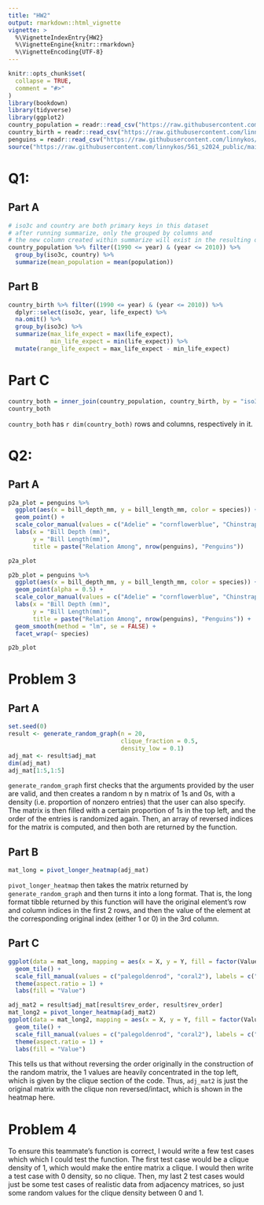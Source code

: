 ```yaml
---
title: "HW2"
output: rmarkdown::html_vignette
vignette: >
  %\VignetteIndexEntry{HW2}
  %\VignetteEngine{knitr::rmarkdown}
  %\VignetteEncoding{UTF-8}
---
```


```r
knitr::opts_chunk$set(
  collapse = TRUE,
  comment = "#>"
)
library(bookdown)
library(tidyverse)
library(ggplot2)
country_population = readr::read_csv("https://raw.githubusercontent.com/linnykos/561_s2024_public/main/HW2_files/country_population.csv")
country_birth = readr::read_csv("https://raw.githubusercontent.com/linnykos/561_s2024_public/main/HW2_files/country_birth.csv")
penguins = readr::read_csv("https://raw.githubusercontent.com/linnykos/561_s2024_public/main/HW2_files/palmerpenguins.csv")
source("https://raw.githubusercontent.com/linnykos/561_s2024_public/main/HW2_files/random_graph_functions.R")
```

# Q1: 

## Part A

```r
# iso3c and country are both primary keys in this dataset
# after running summarize, only the grouped by columns and 
# the new column created within summarize will exist in the resulting dataframe
country_population %>% filter((1990 <= year) & (year <= 2010)) %>%
  group_by(iso3c, country) %>% 
  summarize(mean_population = mean(population))
```

## Part B

```r
country_birth %>% filter((1990 <= year) & (year <= 2010)) %>%
  dplyr::select(iso3c, year, life_expect) %>% 
  na.omit() %>% 
  group_by(iso3c) %>% 
  summarize(max_life_expect = max(life_expect),
            min_life_expect = min(life_expect)) %>% 
  mutate(range_life_expect = max_life_expect - min_life_expect)
```

# Part C

```r
country_both = inner_join(country_population, country_birth, by = "iso3c")
country_both
```

`country_both` has `r dim(country_both)` rows and columns, respectively in it.

\pagebreak

# Q2: 

## Part A

```r
p2a_plot = penguins %>%
  ggplot(aes(x = bill_depth_mm, y = bill_length_mm, color = species)) +
  geom_point() +
  scale_color_manual(values = c("Adelie" = "cornflowerblue", "Chinstrap" = "coral2", "Gentoo" = "goldenrod3")) +
  labs(x = "Bill Depth (mm)",
       y = "Bill Length(mm)", 
       title = paste("Relation Among", nrow(penguins), "Penguins"))

p2a_plot
```

```r
p2b_plot = penguins %>%
  ggplot(aes(x = bill_depth_mm, y = bill_length_mm, color = species)) +
  geom_point(alpha = 0.5) +
  scale_color_manual(values = c("Adelie" = "cornflowerblue", "Chinstrap" = "coral2", "Gentoo" = "goldenrod3")) +
  labs(x = "Bill Depth (mm)",
       y = "Bill Length(mm)", 
       title = paste("Relation Among", nrow(penguins), "Penguins")) +
  geom_smooth(method = "lm", se = FALSE) +
  facet_wrap(~ species)

p2b_plot
```

\pagebreak

# Problem 3

## Part A

```r
set.seed(0)
result <- generate_random_graph(n = 20,
                                clique_fraction = 0.5,
                                density_low = 0.1)
adj_mat <- result$adj_mat
dim(adj_mat)
adj_mat[1:5,1:5]
```

`generate_random_graph` first checks that the arguments provided by the user are valid, and then creates a random n by n matrix of 1s and 0s, with a density (i.e. proportion of nonzero entries) that the user can also specify. The matrix is then filled with a certain proportion of 1s in the top left, and the order of the entries is randomized again. Then, an array of reversed indices for the matrix is computed, and then both are returned by the function.

## Part B

```r
mat_long = pivot_longer_heatmap(adj_mat)
```


`pivot_longer_heatmap` then takes the matrix returned by `generate_random_graph` and then turns it into a long format. That is, the long format tibble returned by this function will have the original element's row and column indices in the first 2 rows, and then the value of the element at the corresponding original index (either 1 or 0) in the 3rd column.

## Part C

```r
ggplot(data = mat_long, mapping = aes(x = X, y = Y, fill = factor(Value))) +
  geom_tile() +
  scale_fill_manual(values = c("palegoldenrod", "coral2"), labels = c("0", "1")) +
  theme(aspect.ratio = 1) +
  labs(fill = "Value")
```

```r
adj_mat2 = result$adj_mat[result$rev_order, result$rev_order]
mat_long2 = pivot_longer_heatmap(adj_mat2)
ggplot(data = mat_long2, mapping = aes(x = X, y = Y, fill = factor(Value))) +
  geom_tile() +
  scale_fill_manual(values = c("palegoldenrod", "coral2"), labels = c("0", "1")) +
  theme(aspect.ratio = 1) +
  labs(fill = "Value")
```

This tells us that without reversing the order originally in the construction of the random matrix, the 1 values are heavily concentrated in the top left, which is given by the clique section of the code. Thus, `adj_mat2` is just the original matrix with the clique non reversed/intact, which is shown in the heatmap here.

# Problem 4

To ensure this teammate's function is correct, I would write a few test cases which which I could test the function. The first test case would be a clique density of 1, which would make the entire matrix a clique. I would then write a test case with 0 density, so no clique. Then, my last 2 test cases would just be some test cases of realistic data from adjacency matrices, so just some random values for the clique density between 0 and 1.

